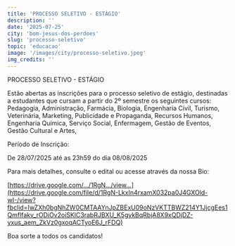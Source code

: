 ```yaml
---
title: 'PROCESSO SELETIVO - ESTÁGIO'
description: ''
date: '2025-07-25'
city: 'bom-jesus-dos-perdoes'
slug: 'processo-seletivo'
topic: 'educacao'
image: '/images/city/processo-seletivo.jpeg'
img_credits: ''
---
```


PROCESSO SELETIVO - ESTÁGIO

Estão abertas as inscrições para o processo seletivo de estágio, destinadas a estudantes que cursam a partir do 2º semestre os seguintes cursos: Pedagogia, Administração, Farmácia, Biologia, Engenharia Civil, Turismo, Veterinária, Marketing, Publicidade e Propaganda, Recursos Humanos, Engenharia Química, Serviço Social, Enfermagem, Gestão de Eventos, Gestão Cultural e Artes,

Período de Inscrição:

De 28/07/2025 até as 23h59 do dia 08/08/2025

Para mais detalhes, consulte o edital ou acesse através da nossa Bio:

[https://drive.google.com/.../1RgN.../view...](https://drive.google.com/file/d/1RgN-LkxIn4rxamX032pa0J4GXOld-wI-/view?fbclid=IwZXh0bgNhZW0CMTAAYnJpZBExU09oNzVKTTBWZ214Y1JjcgEes1Qmflfakv_rODjOv2oiSKlC3rabRJBXU_K5gykBqRbjA8X9xQDjDZ-yxus_aem_ZkVz0gxoqACTyoE6J_rFDQ)

Boa sorte a todos os candidatos!

